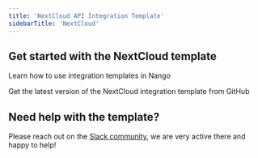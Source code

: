 ```yaml
---
title: 'NextCloud API Integration Template'
sidebarTitle: 'NextCloud'
---
```


## Get started with the NextCloud template

<Card title="How to use integration templates"
      href="/integration-templates/overview#how-to-use-integration-templates"
      icon="book-open">
    Learn how to use integration templates in Nango
</Card>

<Card title="Get the NextCloud template"
      href="https://github.com/NangoHQ/nango/tree/master/integration-templates/next-cloud"
      icon="github">
    Get the latest version of the NextCloud integration template from GitHub
</Card>

## Need help with the template?
Please reach out on the [Slack community](https://nango.dev/slack), we are very active there and happy to help!